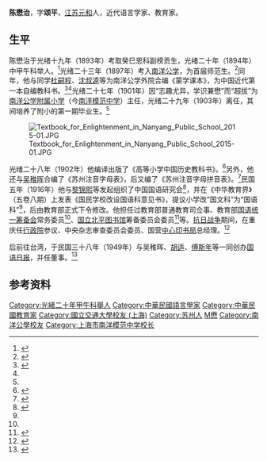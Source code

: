 '''陈懋治'''，字'''颂平'''，[[江苏|江苏]][[元和县|元和]]人，近代语言学家、教育家。

==生平==
陈懋治于光绪十九年（1893年）考取癸巳恩科副榜贡生，光绪二十年（1894年）中甲午科举人。<ref>{{cite book|title=《王叔岷先生學術成就與薪傳論文集》|publisher=國立台灣大學中國文學系|year=2001}}</ref>光绪二十三年（1897年）考入[[南洋公学|南洋公学]]，为首届师范生。<ref name="nm">{{cite web|url=http://www.nanmo.cn/xxgk/html/xuexiaoqita/02.htm|title=南模旧闻|publisher=上海市南洋模范中学|deadurl=yes|archiveurl=https://web.archive.org/web/20100608054032/http://www.nanmo.cn/xxgk/html/xuexiaoqita/02.htm|archivedate=2010-06-08|access-date=2011-07-29}}</ref>同年，他与同学[[杜嗣程|杜嗣程]]、[[沈叔逵|沈叔逵]]等为南洋公学外院合编《蒙学课本》，为中国近代第一本自编教科书。<ref>{{cite web|url=http://www.china.com.cn/culture/txt/2009-05/18/content_17791699.htm|title=蒙学教科书：第一部近代教科书|publisher=中国网|date=2009-05-18|accessdate=2011-07-29|archive-date=2016-03-05|archive-url=https://web.archive.org/web/20160305084016/http://www.china.com.cn/culture/txt/2009-05/18/content_17791699.htm|dead-url=no}}</ref><ref name="hnjy" />光绪二十七年（1901年）因“志趣尤异，学识兼懋”而“超拔”为[[南洋公学附属小学|南洋公学附属小学]]（今[[南洋模范中学|南洋模范中学]]）主任，光绪二十九年（1903年）离任，其间培养了附小的第一期毕业生。<ref name="nm" />

[[File:Textbook_for_Enlightenment_in_Nanyang_Public_School_2015-01.JPG|thumb]]

光绪二十八年（1902年）他编译出版了《高等小学中国历史教科书》。<ref name="hnjy">{{cite journal|title=中国现代教科书之萌芽——南洋公学的《(新订)蒙学课本》|journal=湖南教育2008年1期|author=石鸥、吴小鸥}}</ref>另外，他还与[[吴稚晖|吴稚晖]]合编了《苏州注音字母表》，后又编了《苏州注音字母拼音表》。<ref>{{cite book|url=http://www.2500sz.com/site/10/06/whgl/19.htm|title=《苏州文化概论》|author=苏简亚主编|publisher=江苏教育出版社|chapter=第十九章　苏州的方言文化|deadurl=yes|archiveurl=https://web.archive.org/web/20120509111321/http://www.2500sz.com/site/10/06/whgl/19.htm|archivedate=2012-05-09|access-date=2011-07-29}}</ref>民国五年（1916年）他与[[黎锦熙|黎锦熙]]等发起组织了中国国语研究会<ref>{{cite web|url=http://news.ifeng.com/special/luxun70/200610/1018_151_21358_3.shtml|title=新旧两派：法日派和英美派的较量|publisher=凤凰网|date=2006-10-18|accessdate=2011-07-29|archive-date=2011-02-11|archive-url=https://web.archive.org/web/20110211144113/http://news.ifeng.com/special/luxun70/200610/1018_151_21358_3.shtml|dead-url=no}}</ref>，并在《中华教育界》（五卷八期）上发表《国民学校改设国语科意见书》，提议小学改“国文科”为“国语科”<ref name="hnjy" />，后由教育部正式下令修改。他担任过教育部普通教育司佥事、教育部[[国语统一筹备会|国语统一筹备会]]常务委员<ref name="hnjy" />、[[国立北平图书馆|国立北平图书馆]]筹备委员会委员<ref>{{cite book|title=《中国图书和图书馆史》|publisher=武汉大学出版社|year=2005|author=谢灼华}}</ref>等。[[抗日战争|抗日战争]]期间，在重庆任[[行政院|行政院]]参议、中央杂志审查委员会委员、国营[[中心印书局|中心印书局]]总经理。<ref>{{cite book|title=《慈利文史资料》（第七辑）|author=陈颂平|chapter=杜心五二三事}}</ref><!-- 此陈颂平是否是陈懋治尚存疑 -->

后前往台湾，于民国三十八年（1949年）与吴稚晖、[[胡适|胡适]]、[[傅斯年|傅斯年]]等一同创办[[国语日报|国语日报]]，并任董事。<ref>{{cite web|url=http://ap6.pccu.edu.tw/encyclopedia_media/main-soc.asp?id=7095|title=國語日報|publisher=中华百科全书|accessdate=2011-07-29|archive-date=2017-09-02|archive-url=https://web.archive.org/web/20170902075043/http://ap6.pccu.edu.tw/Encyclopedia_media/main-soc.asp?id=7095|dead-url=no}}</ref>

== 参考资料 ==
{{reflist}}

{{DEFAULTSORT:Chen陈}}
[[Category:光緒二十年甲午科舉人|Category:光緒二十年甲午科舉人]]
[[Category:中華民國語言學家|Category:中華民國語言學家]]
[[Category:中華民國教育家|Category:中華民國教育家]]
[[Category:國立交通大學校友_(上海)|Category:國立交通大學校友 (上海)]]
[[Category:苏州人|Category:苏州人]]
[[Category:陈姓|M懋]]
[[Category:南洋公學校友|Category:南洋公學校友]]
[[Category:上海市南洋模范中学校长|Category:上海市南洋模范中学校长]]